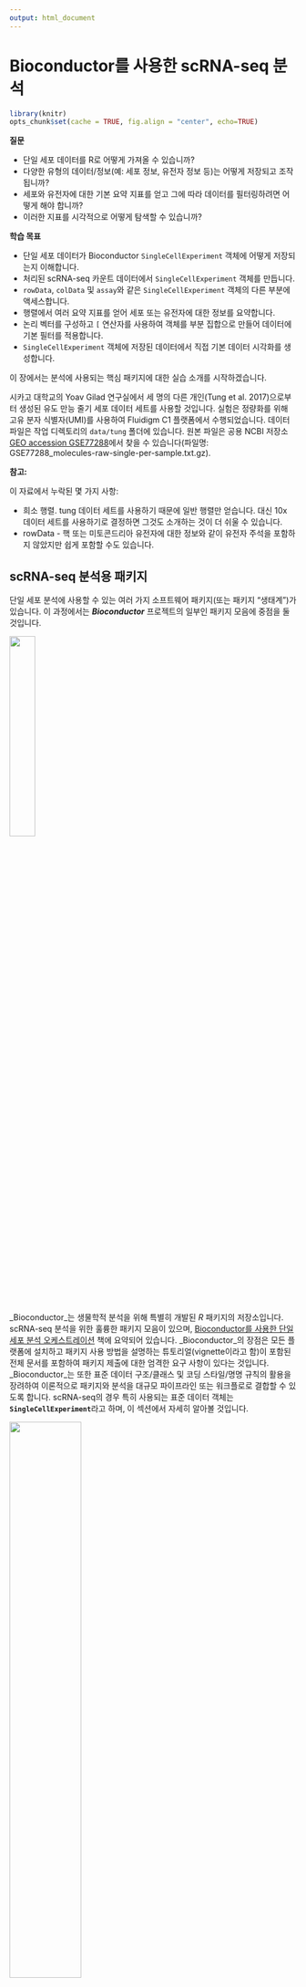 ```yaml
---
output: html_document
---
```


# Bioconductor를 사용한 scRNA-seq 분석

```r
library(knitr)
opts_chunk$set(cache = TRUE, fig.align = "center", echo=TRUE)
```

:::highlight
**질문**

- 단일 세포 데이터를 R로 어떻게 가져올 수 있습니까?
- 다양한 유형의 데이터/정보(예: 세포 정보, 유전자 정보 등)는 어떻게 저장되고 조작됩니까?
- 세포와 유전자에 대한 기본 요약 지표를 얻고 그에 따라 데이터를 필터링하려면 어떻게 해야 합니까?
- 이러한 지표를 시각적으로 어떻게 탐색할 수 있습니까?

**학습 목표**

- 단일 세포 데이터가 Bioconductor `SingleCellExperiment` 객체에 어떻게 저장되는지 이해합니다.
- 처리된 scRNA-seq 카운트 데이터에서 `SingleCellExperiment` 객체를 만듭니다.
- `rowData`, `colData` 및 `assay`와 같은 `SingleCellExperiment` 객체의 다른 부분에 액세스합니다.
- 행렬에서 여러 요약 지표를 얻어 세포 또는 유전자에 대한 정보를 요약합니다.
- 논리 벡터를 구성하고 `[` 연산자를 사용하여 객체를 부분 집합으로 만들어 데이터에 기본 필터를 적용합니다.
- `SingleCellExperiment` 객체에 저장된 데이터에서 직접 기본 데이터 시각화를 생성합니다.
:::


이 장에서는 분석에 사용되는 핵심 패키지에 대한 실습 소개를 시작하겠습니다.

시카고 대학교의 Yoav Gilad 연구실에서 세 명의 다른 개인(Tung et al. 2017)으로부터 생성된 유도 만능 줄기 세포 데이터 세트를 사용할 것입니다.
실험은 정량화를 위해 고유 분자 식별자(UMI)를 사용하여 Fluidigm C1 플랫폼에서 수행되었습니다.
데이터 파일은 작업 디렉토리의 `data/tung` 폴더에 있습니다.
원본 파일은 공용 NCBI 저장소 [GEO accession GSE77288](https://www.ncbi.nlm.nih.gov/geo/query/acc.cgi?acc=GSE77288)에서 찾을 수 있습니다(파일명: GSE77288_molecules-raw-single-per-sample.txt.gz).

:::warning
**참고:**

이 자료에서 누락된 몇 가지 사항:

- 희소 행렬. tung 데이터 세트를 사용하기 때문에 일반 행렬만 얻습니다. 대신 10x 데이터 세트를 사용하기로 결정하면 그것도 소개하는 것이 더 쉬울 수 있습니다.
- rowData - 핵 또는 미토콘드리아 유전자에 대한 정보와 같이 유전자 주석을 포함하지 않았지만 쉽게 포함할 수도 있습니다.
:::


## scRNA-seq 분석용 패키지

단일 세포 분석에 사용할 수 있는 여러 가지 소프트웨어 패키지(또는 패키지 "생태계")가 있습니다.
이 과정에서는 **_Bioconductor_** 프로젝트의 일부인 패키지 모음에 중점을 둘 것입니다.

![](figures/bioconductor_logo_rgb.jpg){ width=30% }

_Bioconductor_는 생물학적 분석을 위해 특별히 개발된 _R_ 패키지의 저장소입니다.
scRNA-seq 분석을 위한 훌륭한 패키지 모음이 있으며, [Bioconductor를 사용한 단일 세포 분석 오케스트레이션](https://bioconductor.org/books/release/OSCA/) 책에 요약되어 있습니다.
_Bioconductor_의 장점은 모든 플랫폼에 설치하고 패키지 사용 방법을 설명하는 튜토리얼(vignette이라고 함)이 포함된 전체 문서를 포함하여 패키지 제출에 대한 엄격한 요구 사항이 있다는 것입니다.
_Bioconductor_는 또한 표준 데이터 구조/클래스 및 코딩 스타일/명명 규칙의 활용을 장려하여 이론적으로 패키지와 분석을 대규모 파이프라인 또는 워크플로로 결합할 수 있도록 합니다.
scRNA-seq의 경우 특히 사용되는 표준 데이터 객체는 **`SingleCellExperiment`**라고 하며, 이 섹션에서 자세히 알아볼 것입니다.


![](figures/seurat_banner.jpg){ width=50% }

[Seurat](https://satijalab.org/seurat/)는 `Seurat`라는 자체 데이터 객체를 사용하는 또 다른 인기 있는 _R_ 패키지입니다. _Seurat_ 패키지에는 매우 많은 함수 모음과 훌륭한 설명서가 포함되어 있습니다. 인기로 인해 오늘날 여러 다른 패키지도 `Seurat` 객체와 호환됩니다. 이 과정의 주요 초점은 아니지만 이 패키지를 사용한 분석 워크플로를 설명하는 섹션이 있습니다: [Seurat를 사용한 scRNA-seq 분석]().

![](figures/scanpy_logo.png){ width=30% }

[Scanpy](https://scanpy.readthedocs.io/en/stable/)는 scRNA-seq 분석을 위한 인기 있는 파이썬 패키지로, `AnnData`(주석이 달린 데이터)라는 객체에 데이터를 저장합니다. _Seurat_ 및 _Bioconductor_와 유사하게 개발자는 `AnnData` 패키지와 호환되는 주 패키지에 대한 확장을 작성하여 커뮤니티가 기능을 확장할 수 있도록 합니다.

우리의 주요 초점은 _Bioconductor_ 패키지에 있지만 이 과정 전반에 걸쳐 배우게 될 개념은 다른 대안에도 적용되어야 하며, 변경되는 주요 사항은 사용되는 정확한 구문입니다.

## `SingleCellExperiment` 객체

발현 데이터는 일반적으로 특징별 샘플의 발현 정량화 행렬로 저장됩니다.
scRNA-seq 분석에서는 일반적으로 각 세포에 대해 특정 특징에 정렬된 리드/UMI 수를 나타내는 카운트 행렬에서 분석을 시작합니다.
특징은 유전자, 동위형 또는 엑손과 같은 것일 수 있습니다.
일반적으로 분석은 유전자 수준에서 수행되며 이 과정에서 중점을 둘 것입니다.

정량화 행렬 외에도 각 유전자에 대한 정보(예: 게놈 위치, 유전자 유형, 길이 등)와 세포에 대한 정보(예: 조직 출처, 환자 기증자, 처리 배치, 질병 상태, 치료 노출 등)가 있을 수 있습니다.

원시 카운트 데이터에서 다른 행렬을 생성할 수도 있습니다. 예를 들어 _정규화된_ 카운트 행렬입니다.
그리고 마지막으로, 단일 세포 실험 데이터는 매우 고차원적이기 때문에(수천 개의 세포와 수천 개의 유전자 포함), 종종 _차원 축소_ 기술을 사용하여 더 낮은 차원에서 데이터의 주요 변동을 포착합니다.

`SingleCellExperiment`(줄여서 SCE)는 이 모든 정보를 동기화된 방식으로 저장하는 객체입니다.
객체의 다른 부분은 특수 함수로 액세스할 수 있습니다.

- 하나 이상의 발현 행렬은 `assay` 또는 `assays` 함수로 액세스할 수 있습니다.
- 유전자(객체의 행)에 대한 정보는 `rowData` 함수를 사용하여 얻을 수 있습니다.
- 세포(객체의 열)에 대한 정보는 `colData` 함수로 액세스할 수 있습니다.

이러한 데이터 중 일부는 유사한 이름의 슬롯에 저장되며 `@` 연산자로 액세스할 수 있지만 접근자 함수를 사용하는 것이 더 나은 프로그래밍 스타일로 간주됩니다.

![`SingleCellExperiment` 객체. 특징(예: 유전자, 동위형 또는 엑손)은 행으로 저장되고 해당 메타데이터는 `rowData` 슬롯에 있습니다. 세포는 열로 저장되고 해당 메타데이터는 `colData` 슬롯에 있습니다. 발현 행렬은 `assay` 슬롯에 저장됩니다. 세포의 차원 축소 투영은 `reducedDim` 슬롯에 저장됩니다.](figures/singlecellexperiment.png)


### SCE 객체 생성

데이터에서 `SingleCellExperiment` 객체를 만드는 것으로 시작하겠습니다.
`data/tung`에는 두 개의 파일이 있습니다.

- `counts.txt` - 각 유전자/세포에 대한 유전자 카운트가 있는 탭으로 구분된 텍스트 파일입니다.
- `annotation.txt` - 세포 주석이 있는 탭으로 구분된 텍스트 파일입니다.

표준 `read.table()` 함수를 사용하여 R로 읽어 보겠습니다.

```r
tung_counts <- read.table("data/tung/molecules.txt", sep = "\t")
tung_annotation <- read.table("data/tung/annotation.txt", sep = "\t", header = TRUE)
```

이제 같은 이름의 함수를 사용하여 `SingleCellExperiment` 객체를 만들 수 있습니다.

```r
# 라이브러리 로드
library(SingleCellExperiment)

# assay 슬롯에 전달되는 데이터는 행렬이어야 합니다!
tung <- SingleCellExperiment(
  assays = list(counts = as.matrix(tung_counts)),
  colData = tung_annotation
)

# 더 이상 필요하지 않으므로 원본 테이블 제거
rm(tung_counts, tung_annotation)
```

이 객체의 내용을 인쇄하면 몇 가지 유용한 정보를 얻을 수 있습니다.

```r
tung
```

- 19027개의 유전자(행)와 864개의 세포(열)가 있습니다.
- "counts"라는 단일 분석이 있습니다.
- 일부 유전자 이름("rownames")과 세포 이름("colnames")을 미리 볼 수 있습니다.
- 유전자 메타데이터가 없습니다("rowData"가 비어 있음).
- 세포에 대한 일부 메타데이터가 "colData names"임을 알 수 있습니다.

SCE 객체의 다른 부분에 액세스하려면 다음 접근자 함수를 사용할 수 있습니다.

| 함수 | 설명 |
| -: | :- |
| `rowData(sce)` | 유전자 메타데이터 테이블. |
| `colData(sce)` | 세포 메타데이터 테이블. |
| `assay(sce, "counts")` | "counts"라는 이름의 분석. |
| `reducedDim(sce, "PCA")` | "PCA"라는 이름의 축소된 차원 테이블. |
| `sce$colname` | `colData`에서 "colname" 열에 액세스하는 바로 가기. 이는 `colData(sce)$colname`과 동일합니다. |
| `sce[<rows>, <columns>]` | `matrix` 또는 `data.frame` 객체를 부분 집합으로 만드는 것과 유사하게 대괄호를 사용하여 SCE 객체를 행 또는 열로 부분 집합으로 만들 수 있습니다. |

:::note
**분석 이름 지정**

분석에는 원하는 이름을 사용할 수 있습니다.
그러나 우리가 따를 수 있는 몇 가지 규칙이 있습니다.

- `counts`: 원시 카운트 데이터, 예: 특정 유전자에 대한 리드 또는 전사체 수.
- `normcounts`: 원래 카운트와 동일한 척도의 정규화된 값. 예를 들어, 1을 중심으로 하는 세포 특이적 크기 인자로 나눈 카운트.
- `logcounts`: 로그 변환된 카운트 또는 카운트와 유사한 값. 대부분의 경우 이는 로그 변환된 정규화된 카운트로 정의됩니다. 예: 로그 밑 2와 의사 카운트 1 사용.
- `cpm`: 백만 분의 카운트. 이는 각 세포의 각 유전자에 대한 리드 카운트를 백만 단위의 각 세포 라이브러리 크기로 나눈 값입니다.
- `tpm`: 백만 분의 전사체. 이는 각 세포의 각 유전자에 대한 전사체 수를 해당 세포의 총 전사체 수(백만 단위)로 나눈 값입니다.

각각에는 함수가 있으므로 `counts()` 함수를 사용하여 "counts" 분석에 액세스할 수 있습니다.
따라서 이 두 가지는 동일합니다.

```r
counts(tung)
assay(tung, "counts")
```

:::

위에서 한 것처럼 _SingleCellExperiment_ 객체를 만드는 것은 파일로 읽을 수 있는 카운트 행렬이 있는 한 모든 사용 사례에 대해 작동해야 합니다.
그러나 인기 있는 도구 _cellranger_(10x Chromium 데이터를 정량화하는 데 사용됨)의 출력을 읽으려면 `DropletUtils` 패키지에 전용 함수가 있어 데이터 가져오기 프로세스를 단순화합니다.
다음은 사용 예입니다.

```r
library(DropletUtils)

# 원시 카운트 데이터 가져오기
sce <- read10xCounts("data/pbmc_1k_raw")

# 미리 필터링된 카운트 데이터 가져오기
sce <- read10xCounts("data/pbmc_1k_filtered")
```



**연습 1**

1. `tung` 객체의 "colData" 및 "assay" 슬롯의 클래스는 무엇입니까? <details><summary>힌트</summary>객체의 클래스를 확인하려면 `class()` 함수를 사용할 수 있습니다.</details>
2. 배치 수와 배치당 세포 수는 몇 개입니까? 그 숫자가 말이 됩니까?
<details><summary>힌트</summary>`data.frame`의 열 값을 _표로 만들_려면 `table(x$column_name)`을 사용할 수 있습니다.</details>

<details><summary>답</summary>

**A1.**

"colData" 슬롯의 클래스 확인:

```r
class(colData(tung))
```

이것은 Bioconductor에서 사용되는 `data.frame` 유형인 `DFrame` 객체입니다(실제로 일반 `data.frame`과 동일한 방식으로 사용할 수 있음).

"assay" 슬롯은 "matrix" 클래스입니다.

```r
class(counts(tung)) # 또는: class(assay(sce, "counts"))
```

**A2.**

세포에 대한 정보는 객체의 `colData` 슬롯에 저장됩니다.

```r
colData(tung)
```

"batch"라는 열이 있으며, 이것이 우리가 보고자 하는 것입니다.
데이터 프레임에서 열에 액세스하려면 `$`를 사용할 수 있으므로 `colData(tung)$batch`는 데이터 프레임의 해당 열에 있는 모든 값을 가진 벡터를 반환합니다.
이러한 열에 직접 액세스하는 바로 가기도 있습니다: `tung$batch`(`colData()` 함수를 먼저 사용할 필요 없이).

이제 colData의 열에 액세스하는 방법을 알았으므로 `table()` 함수를 사용하여 배치당 세포 수를 확인할 수 있습니다.

```r
table(tung$batch)
```

9개 배치 각각에 96개의 세포가 있음을 알 수 있습니다.
배치당 세포 수는 프로토콜이 96웰 플레이트에서 수행되었음을 시사하므로 저자들은 실험에 저처리량 방법을 사용했습니다.

</details>


### SCE 객체 수정

SCE 객체의 일부를 수정하려면 수정하려는 객체의 일부와 함께 `<-` 할당 연산자를 사용할 수 있습니다.
예를 들어, 새 분석을 만들려면: `assay(sce, "name_of_new_assay") <- new_matrix`.
다른 사용 사례는 아래 표에 요약되어 있습니다.

예를 들어, 1의 의사 카운트를 추가하여 로그 밑 2를 취하여 카운트 데이터의 간단한 변환을 만들어 보겠습니다(그렇지 않으면 log(0) = -Inf).

```r
assay(tung, "logcounts") <- log2(counts(tung) + 1)
```

분석 이름을 "logcounts"로 지정했고 이것이 기존 분석 이름 중 하나이므로 전용 함수를 사용하여 액세스할 수 있습니다.

```r
# logcounts 분석의 처음 10개 행과 4개 열
logcounts(tung)[1:10, 1:4] # 또는: assay(tung, "logcounts")[1:10, 1:5]
```

다음은 SCE 객체에서 데이터를 수정하는 다른 방법에 대한 요약입니다.

| 코드 | 설명 |
| -: | :- |
| `assay(sce, "name") <- matrix` | 새 분석 행렬을 추가합니다. 새 행렬은 기존 객체와 일치하는 rownames 및 colnames를 가져야 합니다. |
| `rowData(sce) <- data_frame` | `rowData`를 새 테이블로 바꾸거나 없는 경우 추가합니다. |
| `colData(sce) <- data_frame` | `colData`를 새 테이블로 바꾸거나 없는 경우 추가합니다. |
| `colData(sce)$column_name <- values` | `colData` 테이블에 새 열을 추가하거나 이미 있는 경우 바꿉니다. |
| `rowData(sce)$column_name <- values` | `rowData` 테이블에 새 열을 추가하거나 이미 있는 경우 바꿉니다. |
| `reducedDim(sce, "name") <- matrix` | 새 차원 축소 행렬을 추가합니다. 새 행렬은 기존 객체와 일치하는 colnames를 가져야 합니다. |


### 행렬 통계

`SingleCellExperiment` 객체에 저장된 주요 데이터는 행렬이므로 행렬의 행 또는 열에 대한 요약 지표를 계산하는 일부 함수를 다루는 것이 유용합니다.
이를 수행하는 여러 함수가 있으며 아래 정보 상자에 자세히 설명되어 있습니다.

예를 들어, 데이터 세트에서 세포당(열) 평균 카운트를 계산하려면:

```r
colMeans(counts(tung))
```

이 정보를 새 열로 열 메타데이터에 추가할 수 있으며 다음과 같이 할 수 있습니다.

```r
colData(tung)$mean_counts <- colMeans(counts(tung))
```

colData 슬롯을 보면 새 열이 추가되었음을 알 수 있습니다.

```r
colData(tung)
```


:::note

행렬(또는 희소 행렬)의 행 또는 열에 대한 평균, 중앙값, 분산 등과 같은 요약 지표를 계산하는 데 사용할 수 있는 여러 함수가 있습니다.
<details><summary>더 보기</summary>

사용 가능한 일부 함수는 다음과 같습니다.

```r
# 행(특징) 요약
rowSums(counts(tung))  # 합계
rowMeans(counts(tung)) # 평균
rowSds(counts(tung))   # 표준 편차
rowVars(counts(tung))  # 분산
rowIQRs(counts(tung))  # 사분위수 범위
rowMads(counts(tung))  # 평균 절대 편차

# 열(샘플) 요약
colSums(counts(tung))  # 합계
colMeans(counts(tung)) # 평균
colSds(counts(tung))   # 표준 편차
colVars(counts(tung))  # 분산
colIQRs(counts(tung))  # 사분위수 범위
colMads(counts(tung))  # 평균 절대 편차
```

</details>

:::

**연습 2**

1. 각 세포의 카운트 합계를 가진 "total_counts"라는 새 열을 `colData`에 추가합니다.
2. 카운트 행렬을 백만 단위의 총 카운트로 나눈 결과를 포함하는 "cpm"(백만당 카운트)이라는 새 분석을 만듭니다.
3. 이 새 분석에 어떻게 액세스할 수 있습니까?

<details><summary>답</summary>

**A1.**

세포당 총 카운트를 원하고 세포가 SCE 객체의 열로 저장되므로 `colSums()` 함수를 사용해야 합니다.

```r
colData(tung)$total_counts <- colSums(counts(tung))
```

**A2.**

방금 만든 새 열로 카운트 행렬을 나누어야 합니다. `sweep` 함수를 사용하여 열별로 수행할 수 있습니다.

```r
# sweep 함수는 다음 인수를 사용합니다.
# 정규화할 행렬
# 정규화할 차원(1 - 행별, 2 - 열별)
# 정규화할 통계
# 정규화에 사용할 함수
assay(tung, "cpm") <- sweep(counts(tung),2,tung$total_counts/1e6,'/')
# 열 합계가 이제 1e6인지 확인합니다.
colSums(cpm(tung))[1:10]
```

또한 백만 단위로 만들기 위해 `1e6`으로 나누었습니다.

행렬(`counts(tung)`)을 벡터(`tung$total_counts`)로 나누고 있음에 유의하십시오.
R은 이 나누기를 행별로 수행하고 `counts(tung)` 행렬의 새 행을 시작할 때마다 `tung$total_counts` 벡터를 "재활용"합니다.

**A3.**

"cpm"은 분석에 사용되는 기존 이름 중 하나이므로 `cpm()` 함수로 액세스할 수 있습니다.

```r
# 이 두 가지는 동일합니다
cpm(tung)
assay(tung, "cpm")
```
</details>


### SCE 객체 부분 집합화

R의 표준 `data.frame` 및 `matrix` 객체와 유사하게 `[` 연산자를 사용하여 _행_(유전자) 또는 _열_(세포)별로 SingleCellExperiment를 부분 집합으로 만들 수 있습니다.
일반적인 구문은 **`sce[관심 있는 행, 관심 있는 열]`**입니다.

예를 들어:

```r
# 숫자 인덱스로 부분 집합
tung[1:3, ] # 처음 3개 유전자, 모든 세포 유지
tung[, 1:3] # 처음 3개 세포, 모든 유전자 유지
tung[1:3, 1:2] # 처음 3개 유전자와 처음 2개 세포

# 이름으로 부분 집합
tung[c("ENSG00000069712", "ENSG00000237763"), ]
tung[, c("NA19098.r1.A01", "NA19098.r1.A03")]
tung[c("ENSG00000069712", "ENSG00000237763"), c("NA19098.r1.A01", "NA19098.r1.A03")]
```

객체를 수동으로 부분 집합으로 만드는 것이 때로는 유용할 수 있지만, TRUE/FALSE 논리 문을 기반으로 **조건부 부분 집합**을 수행하는 경우가 더 많습니다.
이는 데이터를 필터링하는 데 매우 유용합니다.
몇 가지 실제 예를 살펴보겠습니다.

평균 카운트가 0.01보다 큰 유전자를 유지하고 싶다고 가정해 보겠습니다.
보았듯이 유전자당 평균 카운트(SCE 객체의 행)를 계산하려면 `rowMeans()` 함수를 사용할 수 있습니다.

```r
# 유전자당 평균 카운트 계산
gene_means <- rowMeans(counts(tung))

# 처음 10개 값 인쇄
gene_means[1:10]
```

논리 연산자를 사용하여 이를 TRUE/FALSE 벡터로 바꿀 수 있습니다.

```r
gene_means[1:10] > 0.01
```

`[` 안에 이러한 논리 벡터를 사용하여 데이터를 필터링할 수 있으며, 값이 TRUE인 경우만 반환합니다.

```r
tung[gene_means > 0.01, ]
```

결과 SCE 객체에 원래보다 더 적은 유전자가 있음을 확인하십시오.

또 다른 일반적인 사용 사례는 특정 발현 임계값 이상의 특정 수의 유전자를 가진 세포를 유지하는 것입니다.
이 질문에 대해서는 문제를 부분으로 나누어야 합니다.
먼저 카운트 행렬에서 특정 임계값 이상으로 발현되는 유전자를 확인해 보겠습니다.

```r
# 최소 1의 카운트
counts(tung) > 0
```

```r
# 최소 1의 카운트
counts(tung)[1:10, 1:4] > 0
```

행렬이 이제 TRUE/FALSE 값으로만 구성되어 있음을 알 수 있습니다.
TRUE/FALSE는 1/0으로 인코딩되므로 `colSums()`를 사용하여 세포당 이 임계값 이상의 총 유전자 수를 계산할 수 있습니다.

```r
# 세포당 총 검출 유전자 수
total_detected_per_cell <- colSums(counts(tung) > 0)

# 처음 10개 값 인쇄
total_detected_per_cell[1:10]
```

마지막으로 이 벡터를 사용하여 최종 조건을 적용할 수 있습니다. 예를 들어 최소 5000개의 검출된 유전자를 가진 세포를 원합니다.

```r
tung[, total_detected_per_cell > 5000]
```

새 SCE 객체에 원래보다 더 적은 세포가 있음을 확인하십시오.

다음은 일부 일반적인 필터에 사용되는 구문 요약입니다.

| 필터 대상 | 코드 | 설명 |
| :-: | -: | :- |
| 세포 | `colSums(counts(sce)) > x` | 세포당 총 카운트가 _x_보다 큼. |
| 세포 | `colSums(counts(sce) > x) > y` | _x_보다 큰 카운트를 가진 유전자가 최소 _y_개 이상인 세포. |
| 유전자 | `rowSums(counts(sce)) > x` | 유전자당 총 카운트가 _x_보다 큼. |
| 유전자 | `rowSums(counts(sce) > x) > y` | _x_보다 큰 카운트를 가진 세포가 최소 _y_개 이상인 유전자. |


**연습 3**

1. 다음을 포함하는 `tung_filtered`라는 새 객체를 만듭니다.
    - 총 카운트가 25000 이상인 세포
    - 세포의 절반 이상에서 5개 이상의 카운트를 가진 유전자
2. 남은 세포와 유전자는 몇 개입니까?

<details><summary>답</summary>

각 조건에 대해 TRUE/FALSE 논리 벡터를 만들어 부분적으로 수행해 보겠습니다.
첫 번째 조건의 경우 세포당(열) 총 카운트를 계산하고 값이 25000 이상인 것을 기준으로 임계값을 설정해야 합니다.

```r
cell_filter <- colSums(counts(tung)) >= 25000

# TRUE/FALSE가 몇 개인지 확인
table(cell_filter)
```

두 번째 조건의 경우 두 개의 중첩된 조건을 적용해야 합니다. 위의 표를 참조하여 다음과 같이 할 수 있습니다.

```r
gene_filter <- rowSums(counts(tung) > 5) > ncol(tung)/2

# TRUE/FALSE가 몇 개인지 확인
table(gene_filter)
```

마지막으로 이 두 논리 벡터를 모두 사용하여 객체를 부분 집합으로 만들 수 있습니다.

```r
tung_filtered <- tung[gene_filter, cell_filter]

tung_filtered
```
</details>

## 시각적 데이터 탐색

데이터에서 시각화를 생성하는 여러 가지 방법이 있습니다.
플롯에는 `ggplot2` 패키지와 함께 시각화를 위해 _SingleCellExperiment_ 객체에서 데이터를 검색하는 데 도움이 되는 일부 도우미 함수가 있는 Bioconductor 패키지 `scater`를 사용할 것입니다.

알림으로, _ggplot_의 기본 구성 요소는 다음과 같습니다.

- 플롯할 데이터가 있는 **data.frame**
- 그래프의 다른 **미학**(예: 축, 색상, 모양 등)에 _매핑_될 변수(data.frame의 열)
- 그래프에 그려질 **기하학**(예: 점, 선, 상자 그림, 바이올린 그림 등)

이는 다음 기본 구문으로 변환됩니다.

``` r
ggplot(data = <data.frame>, 
       mapping = aes(x = <column of data.frame>, y = <column of data.frame>)) +
   geom_<type of geometry>()
```

예를 들어, 각 배치에 대한 세포당 총 카운트 분포가 어떻게 되는지 시각화해 보겠습니다.
이 정보는 _colData_에 저장되어 있으므로 객체에서 추출하여 표준 data.frame으로 변환해야 합니다.

```r
cell_info <- as.data.frame(colData(tung))

head(cell_info)
```

이제 플롯을 만들 준비가 되었습니다.

```r
# 라이브러리 로드
library(ggplot2)

ggplot(data = cell_info, aes(x = batch, y = total_counts)) +
  geom_violin(fill = 'brown') + theme_bw() + 
  theme(axis.text.x = element_text(angle = 45, vjust = 1, hjust=1))
```

각 배치에서 특정 유전자의 발현 분포를 시각화하고 싶다면 어떻게 해야 할까요? 유전자 발현 정보는 SCE의 _counts assay_에 저장되어 있고 배치 정보는 _colData_에 있기 때문에 이제 조금 더 복잡해집니다. 이 두 정보를 함께 가져오려면 모든 것을 단일 data.frame에 넣기 위해 상당한 데이터 조작을 해야 합니다. 이것이 **scater 패키지**가 매우 유용한 부분입니다. 플롯에 대한 이 모든 정보를 지정할 수 있는 `ggcells()` 함수를 제공하기 때문입니다.

예를 들어, 위와 동일한 플롯은 `tung` SCE 객체에서 직접 수행할 수 있습니다.

```r
library(scater)
ggcells(tung, aes(x = batch, y = total_counts)) + 
  geom_violin(fill = 'orange') + theme_bw() + 
  theme(axis.text.x = element_text(angle = 45, vjust = 1, hjust=1))
```

대신 유전자 중 하나의 발현을 플롯하고 싶다면 다음과 같이 할 수 있습니다.

```r
library(scater)
ggcells(tung, aes(x = batch, y = ENSG00000198938), exprs_values = "logcounts") + 
  geom_violin(fill = 'coral2') + theme_bw() + 
  theme(axis.text.x = element_text(angle = 45, vjust = 1, hjust=1))
```

발현 값에 사용할 분석을 지정했습니다(`exprs_values` 옵션). 기본값은 "logcounts"이므로 이 경우에는 지정할 필요가 없지만 다른 분석에서 발현을 시각화하려는 경우를 대비하여 알아두는 것이 좋습니다. `scater` 패키지가 제공하는 기능은 플롯을 훨씬 뛰어넘으며 품질 관리를 위한 여러 기능도 포함되어 있으며 다음 장에서 다시 다룰 것입니다.

**연습 4**

세포당 원시 카운트의 평균과 분산 간의 관계를 보여주는 산점도를 만듭니다. (보너스: 배치별로 세포를 색칠합니다.)

<details><summary>힌트</summary>

- 먼저 `colVars()` 함수를 사용하여 카운트 분산을 포함하는 "var_counts"라는 새 열을 _colData_에 만듭니다.
- 그런 다음 `ggcells()`를 사용하여 x축으로 "mean_counts"와 y축으로 "var_counts"를 가진 _ggplot_을 만듭니다.
- `geom_point()` 함수를 사용하여 산점도를 만들 수 있습니다.
- 마지막으로 점을 색칠하려면 `colour` 미학을 사용할 수 있습니다.

</details>

다운스트림 분석을 위해 매우 변동이 심한 유전자를 선택하는 측면에서 이 데이터 탐색에서 어떤 결론을 내릴 수 있습니까?


<details><summary>답</summary>

먼저 `colVars()` 함수를 사용하여 각 세포(SCE 객체의 열)에 대한 카운트 분산을 계산하여 _colData_에 새 열을 추가합니다.

```r
colData(tung)$var_counts <- colVars(counts(tung))
```

이제 색상 미학을 포함하여 플롯을 만들 준비가 되었습니다.

```r
ggcells(tung, aes(mean_counts, var_counts)) +
  geom_point(aes(colour = batch)) + theme_bw()
```

유전자 카운트의 평균과 분산 사이에 양의 상관 관계가 있음을 알 수 있습니다.
이것은 카운트 데이터, 특히 RNA-seq 데이터의 일반적인 특징입니다.
이러한 관계 때문에 평균-분산 관계를 적절하게 모델링하는 도구를 사용하는 것이 중요합니다. 그래야 데이터 세트에서 변동이 심한 유전자를 선택할 때 단순히 더 높게 발현되는 유전자를 선택하는 것이 아닙니다.

</details>


## 개요

:::highlight
**핵심 사항**

- **_SingleCellExperiment_**(SCE) 객체는 발현 데이터와 **세포(열)** 및 **유전자(행)**에 대한 정보를 저장하는 데 사용됩니다.
- 새 SCE 객체를 만들려면 `SingleCellExperiment()` 함수를 사용할 수 있습니다. _cellranger_의 출력을 읽으려면 전용 함수 `DropletUtils::read10xCounts()`를 사용할 수 있습니다.
- 이 객체의 주요 부분은 다음과 같습니다.
  - **_assay_** - 하나 이상의 발현 정량화 행렬.
      - 다른 모든 분석의 기반이 되는 원시 카운트를 포함하는 "counts"라는 필수 분석이 하나 있습니다.
  - **_rowData_** - 유전자에 대한 정보.
  - **_colData_** - 세포에 대한 정보.
  - **_reducedDim_** - 데이터의 하나 이상의 축소된 차원 표현.
- 이 객체의 모든 부분에 같은 이름의 함수를 사용하여 액세스할 수 있습니다. 예를 들어 `assay(sce, "counts")`는 객체에서 카운트 행렬을 검색합니다.
- 할당 연산자 `<-`를 사용하여 이 객체의 일부를 추가/수정할 수 있습니다. 예를 들어 `assay(sce, "logcounts") <- log2(counts(sce) + 1)`은 "logcounts"라는 새 분석을 객체에 추가합니다.
- 행렬 요약 지표는 발현 데이터의 속성을 탐색하는 데 매우 유용합니다. 더 유용한 함수로는 `rowSums()`/`colSums()` 및 `rowMeans()`/`colMeans()`가 있습니다. 이러한 함수는 분석에서 정보를 요약하는 데 사용할 수 있습니다. 예를 들어 `colSums(counts(sce))`는 각 세포(열)의 총 카운트를 제공합니다.
- 행렬 요약을 조건부 연산자(`>`, `<`, `==`, `!=`)와 결합하면 `[`를 사용하여 **조건부 부분 집합**에 사용할 수 있습니다.
- _scater_ 패키지의 **`ggcells()`** 함수를 사용하여 SCE 객체에서 직접 _ggplot_ 스타일 플롯을 생성할 수 있습니다.

:::


### sessionInfo()

<details><summary>세션 정보 보기</summary>
```r
sessionInfo()
```
</details>
